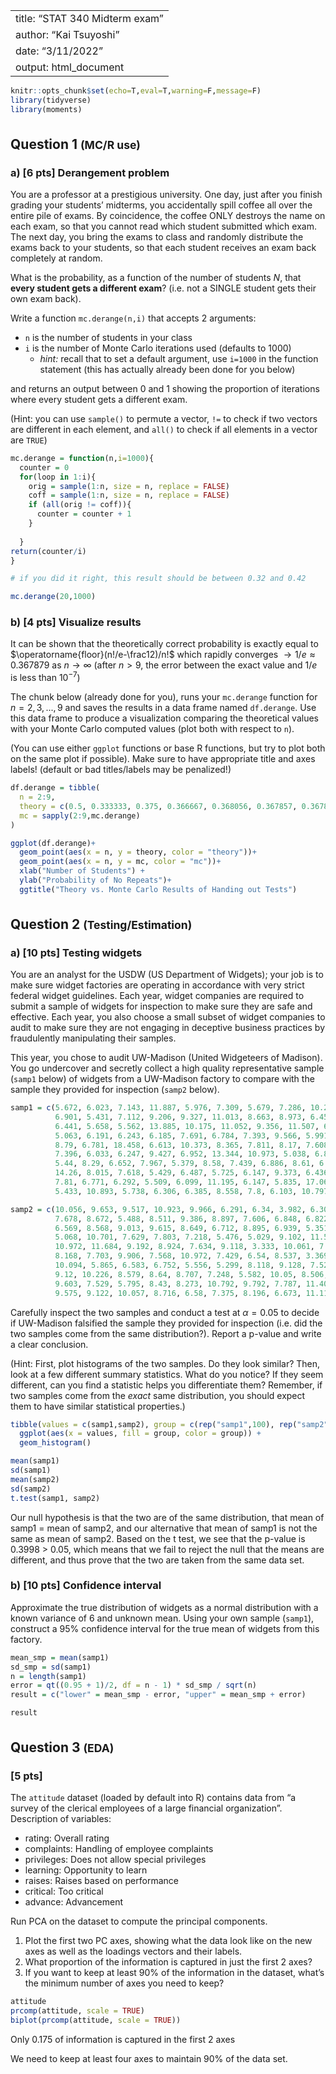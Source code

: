 
---
title: "STAT 340 Midterm exam"
author: "Kai Tsuyoshi"
date: "3/11/2022"
output: html_document
---

<style>
h2{margin:35px 0 0}
div.section h4{margin-top:30px}
div.section h3{margin-top:15px}
div.level2{margin-bottom:55px}
div.level3{margin-bottom:30px}
</style>


```r

knitr::opts_chunk$set(echo=T,eval=T,warning=F,message=F)
library(tidyverse)
library(moments)
```

## Question 1   <small>(MC/R use)</small>

### a) [6 pts] Derangement problem

You are a professor at a prestigious university. One day, just after you
finish grading your students' midterms, you accidentally spill coffee
all over the entire pile of exams. By coincidence, the coffee ONLY destroys
the name on each exam, so that you cannot read which student submitted which
exam. The next day, you bring the exams to class and randomly distribute the
exams back to your students, so that each student receives an exam back
completely at random.

What is the probability, as a function of the number of students $N$,
that **every student gets a different exam**? (i.e. not a SINGLE student
gets their own exam back).

Write a function `mc.derange(n,i)` that accepts 2 arguments:

  - `n` is the number of students in your class
  - `i` is the number of Monte Carlo iterations used (defaults to 1000)
    - *hint:* recall that to set a default argument, use `i=1000` in the
      function statement (this has actually already been done for you below)

and returns an output between 0 and 1 showing the proportion of iterations
where every student gets a different exam.

(Hint: you can use `sample()` to permute a vector,
`!=` to check if two vectors are different in each element,
and `all()` to check if all elements in a vector are `TRUE`)

```r
mc.derange = function(n,i=1000){
  counter = 0
  for(loop in 1:i){
    orig = sample(1:n, size = n, replace = FALSE)
    coff = sample(1:n, size = n, replace = FALSE)
    if (all(orig != coff)){
      counter = counter + 1
    }
  
  }
return(counter/i)
}

# if you did it right, this result should be between 0.32 and 0.42

mc.derange(20,1000)
```


### b) [4 pts] Visualize results

It can be shown that the theoretically correct probability
is exactly equal to $\operatorname{floor}(n!/e-\frac12)/n!$
which rapidly converges $\to1/e\approx0.367879$ as $n\to\infty$
(after $n>9$, the error between the exact value and $1/e$
is less than $10^{-7}$)

The chunk below (already done for you), runs your `mc.derange` function
for $n=2,3,...,9$ and saves the results in a data frame named `df.derange`.
Use this data frame to produce a visualization comparing the theoretical
values with your Monte Carlo computed values (plot both with respect to `n`).

(You can use either `ggplot` functions or base R functions, but
try to plot both on the same plot if possible). Make sure to have appropriate
title and axes labels! (default or bad titles/labels may be penalized!)

```r
df.derange = tibble(
  n = 2:9,
  theory = c(0.5, 0.333333, 0.375, 0.366667, 0.368056, 0.367857, 0.367882, 0.367879),
  mc = sapply(2:9,mc.derange)
)

ggplot(df.derange)+
  geom_point(aes(x = n, y = theory, color = "theory"))+
  geom_point(aes(x = n, y = mc, color = "mc"))+
  xlab("Number of Students") +
  ylab("Probability of No Repeats")+
  ggtitle("Theory vs. Monte Carlo Results of Handing out Tests")
```



## Question 2   <small>(Testing/Estimation)</small>

### a) [10 pts] Testing widgets

You are an analyst for the USDW (US Department of Widgets);
your job is to make sure widget factories are operating in accordance
with very strict federal widget guidelines. Each year, widget companies
are required to submit a sample of widgets for inspection to make sure
they are safe and effective. Each year, you also choose a small subset of
widget companies to audit to make sure they are not engaging in
deceptive business practices by fraudulently manipulating their samples.

This year, you chose to audit UW-Madison (United Widgeteers of Madison).
You go undercover and secretly collect a high quality representative sample
(`samp1` below) of widgets from a UW-Madison factory to compare with
the sample they provided for inspection (`samp2` below).

```r
samp1 = c(5.672, 6.023, 7.143, 11.887, 5.976, 7.309, 5.679, 7.286, 10.209, 5.718,
          6.901, 5.431, 7.112, 9.206, 9.327, 11.013, 8.663, 8.973, 6.456, 12.901,
          6.441, 5.658, 5.562, 13.885, 10.175, 11.052, 9.356, 11.507, 6.148, 5.717,
          5.063, 6.191, 6.243, 6.185, 7.691, 6.784, 7.393, 9.566, 5.991, 6.159,
          8.79, 6.781, 18.458, 6.613, 10.373, 8.365, 7.811, 8.17, 7.608, 5.179,
          7.396, 6.033, 6.247, 9.427, 6.952, 13.344, 10.973, 5.038, 6.851, 5.204,
          5.44, 8.29, 6.652, 7.967, 5.379, 8.58, 7.439, 6.886, 8.61, 6.957, 5.777,
          14.26, 8.015, 7.618, 5.429, 6.487, 5.725, 6.147, 9.373, 6.436, 8.004,
          7.81, 6.771, 6.292, 5.509, 6.099, 11.195, 6.147, 5.835, 17.068, 6.047,
          5.433, 10.893, 5.738, 6.306, 6.385, 8.558, 7.8, 6.103, 10.797)

samp2 = c(10.056, 9.653, 9.517, 10.923, 9.966, 6.291, 6.34, 3.982, 6.303, 6.07,
          7.678, 8.672, 5.488, 8.511, 9.386, 8.897, 7.606, 6.848, 6.822, 8.762,
          6.569, 8.568, 9.013, 9.615, 8.649, 6.712, 8.895, 6.939, 5.351, 3.818,
          5.068, 10.701, 7.629, 7.803, 7.218, 5.476, 5.029, 9.102, 11.569, 8.379,
          10.972, 11.684, 9.192, 8.924, 7.634, 9.118, 3.333, 10.061, 7.848, 8.284,
          8.168, 7.703, 9.906, 7.568, 10.972, 7.429, 6.54, 8.537, 3.369, 8.549,
          10.094, 5.865, 6.583, 6.752, 5.556, 5.299, 8.118, 9.128, 7.524, 6.934,
          9.12, 10.226, 8.579, 8.64, 8.707, 7.248, 5.582, 10.05, 8.506, 10.384,
          9.603, 7.529, 5.795, 8.43, 8.273, 10.792, 9.792, 7.787, 11.407, 7.845,
          9.575, 9.122, 10.057, 8.716, 6.58, 7.375, 8.196, 6.673, 11.114, 6.846)
```

Carefully inspect the two samples and conduct a test at $\alpha=0.05$
to decide if UW-Madison falsified the sample they provided for inspection
(i.e. did the two samples come from the same distribution?).
Report a p-value and write a clear conclusion.

(Hint: First, plot histograms of the two samples. Do they look similar?
Then, look at a few different summary statistics. What do you notice?
If they seem different, can you find a statistic helps you differentiate them?
Remember, if two samples come from the *exact* same distribution,
you should expect them to have similar statistical properties.)


```r
tibble(values = c(samp1,samp2), group = c(rep("samp1",100), rep("samp2", 100))) %>% 
  ggplot(aes(x = values, fill = group, color = group)) +
  geom_histogram() 
```


```r
mean(samp1)
sd(samp1)
mean(samp2)
sd(samp2)
t.test(samp1, samp2)

```

Our null hypothesis is that the two are of the same distribution, that mean of samp1 = mean of samp2, and our alternative that mean of samp1 is not the same as mean of samp2. Based on the t test, we see that the p-value is 0.3998 > 0.05, which means that we fail to reject the null that the means are different, and thus prove that the two are taken from the same data set. 

### b) [10 pts] Confidence interval

Approximate the true distribution of widgets as a normal distribution
with a known variance of 6 and unknown mean. Using your own sample (`samp1`),
construct a 95% confidence interval for the true mean of widgets from this factory.

```r
mean_smp = mean(samp1)
sd_smp = sd(samp1)
n = length(samp1)
error = qt((0.95 + 1)/2, df = n - 1) * sd_smp / sqrt(n)
result = c("lower" = mean_smp - error, "upper" = mean_smp + error)

result
```



 
## Question 3   <small>(EDA)</small>

### [5 pts]

The `attitude` dataset (loaded by default into R) contains data from
"a survey of the clerical employees of a large financial organization". Description of variables:

  - rating: Overall rating
  - complaints: Handling of employee complaints
  - privileges: Does not allow special privileges
  - learning: Opportunity to learn
  - raises: Raises based on performance
  - critical: Too critical
  - advance: Advancement

Run PCA on the dataset to compute the principal components.

  1. Plot the first two PC axes, showing what the data look like on the new axes
     as well as the loadings vectors and their labels.
  2. What proportion of the information is captured in just the first 2 axes?
  3. If you want to keep at least 90% of the information in the dataset,
what's the minimum number of axes you need to keep?

```r
attitude
prcomp(attitude, scale = TRUE)
biplot(prcomp(attitude, scale = TRUE))
```

Only 0.175 of information is captured in the first 2 axes

We need to keep at least four axes to maintain 90% of the data set.




